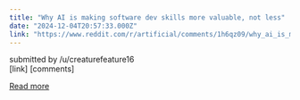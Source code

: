 ```yaml
---
title: "Why AI is making software dev skills more valuable, not less"
date: "2024-12-04T20:57:33.000Z"
link: "https://www.reddit.com/r/artificial/comments/1h6qz09/why_ai_is_making_software_dev_skills_more/"
---
```


submitted by    /u/creaturefeature16  
 [link]   [comments]

[Read more](https://www.reddit.com/r/artificial/comments/1h6qz09/why_ai_is_making_software_dev_skills_more/)
